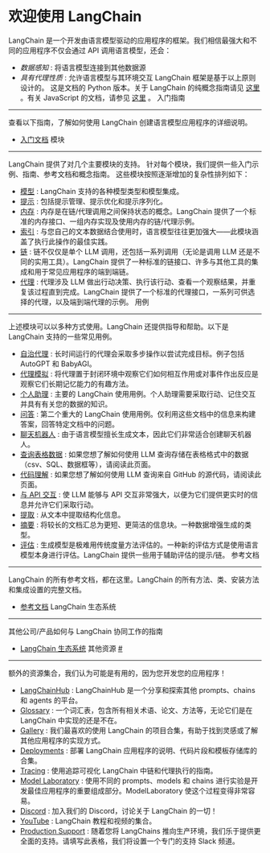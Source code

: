 
# 欢迎使用 LangChain


LangChain 是一个开发由语言模型驱动的应用程序的框架。我们相信最强大和不同的应用程序不仅会通过 API 调用语言模型，还会：
* *数据感知*
 : 将语言模型连接到其他数据源
* *具有代理性质*
 : 允许语言模型与其环境交互
LangChain 框架是基于以上原则设计的。
这是文档的 Python 版本。关于 LangChain 的纯概念指南请见
[这里](https://docs.langchain.com/docs/)
。有关 JavaScript 的文档，请参见
[这里](https://js.langchain.com/docs/)
。
入门指南

---------------------------------------------------------------------
查看以下指南，了解如何使用 LangChain 创建语言模型应用程序的详细说明。
* [入门文档](./getting_started/getting_started)
模块

-----------------------------------------------------
LangChain 提供了对几个主要模块的支持。
针对每个模块，我们提供一些入门示例、指南、参考文档和概念指南。
这些模块按照逐渐增加的复杂性排列如下：
* [模型](./modules/models) 
 : LangChain 支持的各种模型类型和模型集成。
* [提示](./modules/prompts) 
 : 包括提示管理、提示优化和提示序列化。
* [内存](./modules/memory) 
 : 内存是在链/代理调用之间保持状态的概念。LangChain 提供了一个标准的内存接口、一组内存实现及使用内存的链/代理示例。
* [索引](./modules/indexes) 
 : 与您自己的文本数据结合使用时，语言模型往往更加强大——此模块涵盖了执行此操作的最佳实践。
* [链](./modules/chains) 
 : 链不仅仅是单个 LLM 调用，还包括一系列调用（无论是调用 LLM 还是不同的实用工具）。LangChain 提供了一种标准的链接口、许多与其他工具的集成和用于常见应用程序的端到端链。
* [代理](./modules/agents) 
 : 代理涉及 LLM 做出行动决策、执行该行动、查看一个观察结果，并重复该过程直到完成。LangChain 提供了一个标准的代理接口，一系列可供选择的代理，以及端到端代理的示例。
用例

---------------------------------------------------------
上述模块可以以多种方式使用。LangChain 还提供指导和帮助。以下是 LangChain 支持的一些常见用例。
* [自治代理](./use_cases/autonomous_agents) 
 : 长时间运行的代理会采取多步操作以尝试完成目标。例子包括 AutoGPT 和 BabyAGI。
* [代理模拟](./use_cases/agent_simulations) 
 : 将代理置于封闭环境中观察它们如何相互作用或对事件作出反应是观察它们长期记忆能力的有趣方法。
* [个人助理](./use_cases/personal_assistants) 
 : 主要的 LangChain 使用用例。个人助理需要采取行动、记住交互并具有有关您的数据的知识。
* [问答](./use_cases/question_answering) 
 : 第二个重大的 LangChain 使用用例。仅利用这些文档中的信息来构建答案，回答特定文档中的问题。
* [聊天机器人](./use_cases/chatbots) 
 : 由于语言模型擅长生成文本，因此它们非常适合创建聊天机器人。
* [查询表格数据](./use_cases/tabular) 
 : 如果您想了解如何使用 LLM 查询存储在表格格式中的数据（csv、SQL、数据框等），请阅读此页面。
* [代码理解](./use_cases/code) 
 : 如果您想了解如何使用 LLM 查询来自 GitHub 的源代码，请阅读此页面。
* [与 API 交互](./use_cases/apis) 
 : 使 LLM 能够与 API 交互非常强大，以便为它们提供更实时的信息并允许它们采取行动。
* [提取](./use_cases/extraction) 
 : 从文本中提取结构化信息。
* [摘要](./use_cases/summarization) 
 : 将较长的文档汇总为更短、更简洁的信息块。一种数据增强生成的类型。
* [评估](./use_cases/evaluation) 
 : 生成模型是极难用传统度量方法评估的。一种新的评估方式是使用语言模型本身进行评估。LangChain 提供一些用于辅助评估的提示/链。
参考文档

-------------------------------------------------------------------
LangChain 的所有参考文档，都在这里。LangChain 的所有方法、类、安装方法和集成设置的完整文档。
* [参考文档](./reference)
LangChain 生态系统

-----------------------------------------------------------------------------
其他公司/产品如何与 LangChain 协同工作的指南
* [LangChain 生态系统](./ecosystem)
其他资源
 [#](#additional-resources "Permalink to this headline")
-------------------------------------------------------------------------------



额外的资源集合，我们认为可能是有用的，因为您开发您的应用程序！
 


* [LangChainHub](https://github.com/hwchase17/langchain-hub) 
 : LangChainHub 是一个分享和探索其他 prompts、chains 和 agents 的平台。
* [Glossary](./glossary) 
 : 一个词汇表，包含所有相关术语、论文、方法等，无论它们是在 LangChain 中实现的还是不在。
* [Gallery](./gallery) 
 : 我们最喜欢的使用 LangChain 的项目合集，有助于找到灵感或了解其他应用程序的实现方式。
* [Deployments](./deployments) 
 : 部署 LangChain 应用程序的说明、代码片段和模板存储库的合集。
* [Tracing](./tracing) 
 : 使用追踪可视化 LangChain 中链和代理执行的指南。
* [Model Laboratory](./model_laboratory) 
 : 使用不同的 prompts、models 和 chains 进行实验是开发最佳应用程序的重要组成部分。ModelLaboratory 使这个过程变得非常容易。
* [Discord](https://discord.gg/6adMQxSpJS) 
 : 加入我们的 Discord，讨论关于 LangChain 的一切！
* [YouTube](./youtube) 
 : LangChain 教程和视频的集合。
* [Production Support](https://forms.gle/57d8AmXBYp8PP8tZA) 
 : 随着您将 LangChains 推向生产环境，我们乐于提供更全面的支持。请填写此表格，我们将设置一个专门的支持 Slack 频道。